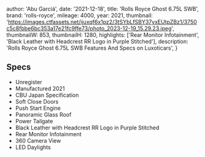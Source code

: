 
  author: 'Abu Garciá',
  date: '2021-12-18',
  title: 'Rolls Royce Ghost 6.75L SWB',
  brand: 'rolls-royce',
  mileage: 4000,
  year: 2021,
  thumbnail: 'https://images.ctfassets.net/ijuxqf6x1pz2/3tSYbLfSBY37yxEUtpZBz1/3750c5c8fbbe6bc353a17e21fc9ffe73/photo_2023-12-19_15.29.23.jpeg',
  thumbnailW: 853,
  thumbnailH: 1280,
  highlights: ['Rear Monitor Infotainment', 'Black Leather with Headcrest RR Logo in Purple Stitched'],
  description:
    'Rolls Royce Ghost 6.75L SWB Features And Specs on Luxoticars',
}


## Specs
- Unregister
- Manufactured 2021
- CBU Japan Specification 
- Soft Close Doors 
- Push Start Engine 
- Panoramic Glass Roof 
- Power Tailgate 
- Black Leather with Headcrest RR Logo in Purple Stitched
- Rear Monitor Infotainment 
- 360 Camera View 
- LED Daylights

<Featured
  title="Black Leather with Headcrest RR Logo in Purple Stitched"
  src="https://images.ctfassets.net/ijuxqf6x1pz2/6XynCUivH4GKkzyQcLqqFl/01463814bae46b23fe2a9c3e9d734d11/photo_2023-12-19_15.28.58.jpeg"
  features={[]}
/>
